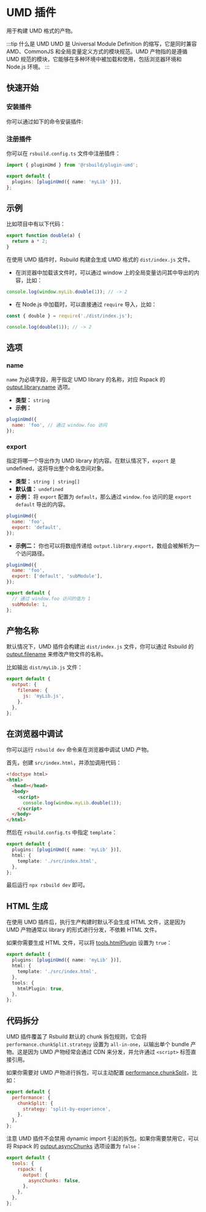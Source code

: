 # UMD 插件


<SourceCode href="https://github.com/web-infra-dev/rsbuild/tree/main/packages/plugin-umd" />

用于构建 UMD 格式的产物。

:::tip 什么是 UMD
UMD 是 Universal Module Definition 的缩写，它是同时兼容 AMD、CommonJS 和全局变量定义方式的模块规范。UMD 产物指的是遵循 UMD 规范的模块，它能够在多种环境中被加载和使用，包括浏览器环境和 Node.js 环境。
:::

## 快速开始

### 安装插件

你可以通过如下的命令安装插件:


<PackageManagerTabs command="add @rsbuild/plugin-umd -D" />

### 注册插件

你可以在 `rsbuild.config.ts` 文件中注册插件：

```ts title="rsbuild.config.ts"
import { pluginUmd } from '@rsbuild/plugin-umd';

export default {
  plugins: [pluginUmd({ name: 'myLib' })],
};
```

## 示例

比如项目中有以下代码：

```js title="src/index.js"
export function double(a) {
  return a * 2;
}
```

在使用 UMD 插件时，Rsbuild 构建会生成 UMD 格式的 `dist/index.js` 文件。

- 在浏览器中加载该文件时，可以通过 window 上的全局变量访问其中导出的内容，比如：

```js
console.log(window.myLib.double(1)); // -> 2
```

- 在 Node.js 中加载时，可以直接通过 `require` 导入，比如：

```js
const { double } = require('./dist/index.js');

console.log(double(1)); // -> 2
```

## 选项

### name

`name` 为必填字段，用于指定 UMD library 的名称，对应 Rspack 的 [output.library.name](https://rspack.dev/config/output#outputlibraryname) 选项。

- **类型：** `string`
- **示例：**

```js
pluginUmd({
  name: 'foo', // 通过 window.foo 访问
});
```

### export

指定将哪一个导出作为 UMD library 的内容。在默认情况下，`export` 是 undefined，这将导出整个命名空间对象。

- **类型：** `string | string[]`
- **默认值：** `undefined`
- **示例：** 将 `export` 配置为 `default`，那么通过 `window.foo` 访问的是 `export default` 导出的内容。

```js
pluginUmd({
  name: 'foo',
  export: 'default',
});
```

- **示例二：** 你也可以将数组传递给 `output.library.export`，数组会被解析为一个访问路径。

```js
pluginUmd({
  name: 'foo',
  export: ['default', 'subModule'],
});
```

```js title="src/index.js"
export default {
  // 通过 window.foo 访问的值为 1
  subModule: 1,
};
```

## 产物名称

默认情况下，UMD 插件会构建出 `dist/index.js` 文件，你可以通过 Rsbuild 的 [output.filename](/config/output/filename) 来修改产物文件的名称。

比如输出 `dist/myLib.js` 文件：

```js
export default {
  output: {
    filename: {
      js: 'myLib.js',
    },
  },
};
```

## 在浏览器中调试

你可以运行 `rsbuild dev` 命令来在浏览器中调试 UMD 产物。

首先，创建 `src/index.html`，并添加调用代码：

```html title="src/index.html"
<!doctype html>
<html>
  <head></head>
  <body>
    <script>
      console.log(window.myLib.double(1));
    </script>
  </body>
</html>
```

然后在 `rsbuild.config.ts` 中指定 `template`：

```ts title="rsbuild.config.ts"
export default {
  plugins: [pluginUmd({ name: 'myLib' })],
  html: {
    template: './src/index.html',
  },
};
```

最后运行 `npx rsbuild dev` 即可。

## HTML 生成

在使用 UMD 插件后，执行生产构建时默认不会生成 HTML 文件，这是因为 UMD 产物通常以 library 的形式进行分发，不依赖 HTML 文件。

如果你需要生成 HTML 文件，可以将 [tools.htmlPlugin](/config/tools/html-plugin) 设置为 `true`：

```ts title="rsbuild.config.ts"
export default {
  plugins: [pluginUmd({ name: 'myLib' })],
  html: {
    template: './src/index.html',
  },
  tools: {
    htmlPlugin: true,
  },
};
```

## 代码拆分

UMD 插件覆盖了 Rsbuild 默认的 chunk 拆包规则，它会将 `performance.chunkSplit.strategy` 设置为 `all-in-one`，以输出单个 bundle 产物。这是因为 UMD 产物经常会通过 CDN 来分发，并允许通过 `<script>` 标签直接引用。

如果你需要对 UMD 产物进行拆包，可以主动配置 [performance.chunkSplit](/config/performance/chunk-split)，比如：

```js
export default {
  performance: {
    chunkSplit: {
      strategy: 'split-by-experience',
    },
  },
};
```

注意 UMD 插件不会禁用 dynamic import 引起的拆包。如果你需要禁用它，可以将 Rspack 的 [output.asyncChunks](https://rspack.dev/config/output#outputasyncchunks) 选项设置为 `false`：

```js
export default {
  tools: {
    rspack: {
      output: {
        asyncChunks: false,
      },
    },
  },
};
```

